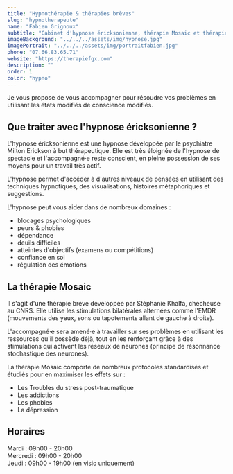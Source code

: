 ```yaml
---
title: "Hypnothérapie & thérapies brèves"
slug: "hypnotherapeute"
name: "Fabien Grignoux"
subtitle: "Cabinet d'hypnose éricksonienne, thérapie Mosaic et thérapies brèves"
imageBackground: "../../../assets/img/hypnose.jpg"
imagePortrait: "../../../assets/img/portraitfabien.jpg"
phone: "07.66.83.65.71"
website: "https://therapiefgx.com"
description: ""
order: 1
color: "hypno"
---
```


Je vous propose de vous accompagner pour résoudre vos problèmes en utilisant les états modifiés de conscience modifiés.

## Que traiter avec l'hypnose éricksonienne ?

L'hypnose éricksonienne est une hypnose développée par le psychiatre Milton Erickson à but thérapeutique. Elle est très éloignée de l'hypnose de spectacle et l'accompagné·e reste conscient, en pleine possession de ses moyens pour un travail très actif.

L'hypnose permet d'accéder à d'autres niveaux de pensées en utilisant des techniques hypnotiques, des visualisations, histoires métaphoriques et suggestions.

L'hypnose peut vous aider dans de nombreux domaines :

- blocages psychologiques
- peurs & phobies
- dépendance
- deuils difficiles
- atteintes d'objectifs (examens ou compétitions)
- confiance en soi
- régulation des émotions

## La thérapie Mosaic

Il s'agit d'une thérapie brève développée par Stéphanie Khalfa, checheuse au CNRS. Elle utilise les stimulations bilatérales alternées comme l'EMDR (mouvements des yeux, sons ou tapotements allant de gauche à droite).

L'accompagné·e sera amené·e à travailler sur ses problèmes en utilisant les ressources qu'il possède déjà, tout en les renforçant grâce à des stimulations qui activent les réseaux de neurones (principe de résonnance stochastique des neurones).

La thérapie Mosaic comporte de nombreux protocoles standardisés et étudiés pour en maximiser les effets sur :

- Les Troubles du stress post-traumatique
- Les addictions
- Les phobies
- La dépression

## Horaires

Mardi : 09h00 - 20h00  
Mercredi : 09h00 - 20h00  
Jeudi : 09h00 - 19h00 (en visio uniquement)
